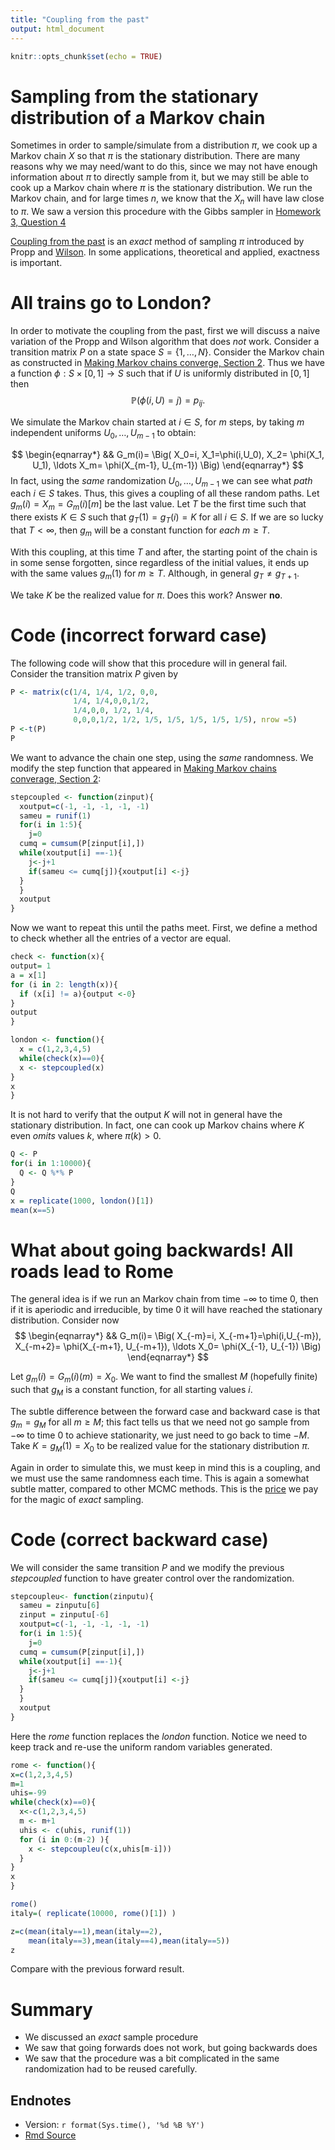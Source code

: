 ```yaml
---
title: "Coupling from the past"
output: html_document
---
```



```r
knitr::opts_chunk$set(echo = TRUE)
```


# Sampling from the stationary distribution of a Markov chain

Sometimes in order to sample/simulate from a distribution $\pi$, we cook up a Markov chain $X$ so that $\pi$ is the stationary distribution.  There are many reasons why we may need/want to do this, since we may not have enough information about $\pi$ to directly sample from it, but we may still be able to cook up a Markov chain where $\pi$ is the stationary distribution.  We run the Markov chain, and for large times $n$, we know that the $X_n$ will have law close to $\pi$.  We saw a version this procedure with the Gibbs sampler in
[Homework 3, Question 4](https://tsoo-math.github.io/ucl/QHW3.html)

[Coupling from the past](https://onlinelibrary.wiley.com/doi/10.1002/(SICI)1098-2418(199608/09)9:1/2%3C223::AID-RSA14%3E3.0.CO;2-O) is an *exact* method of sampling $\pi$ introduced by Propp and [Wilson](http://www.dbwilson.com/exact/).   In some applications, theoretical and applied, exactness is important. 


# All trains go to London?

In order to motivate the coupling from the past, first we will discuss a naive variation of the Propp and Wilson algorithm that does *not* work.   Consider a transition matrix $P$ on a state space $S=\{1, \ldots, N\}$.  Consider the Markov chain as constructed in [Making Markov chains converge, Section 2](https://tsoo-math.github.io/ucl/markov-c.html).  Thus we have a function $\phi:S \times [0,1] \to S$ such that if $U$ is uniformly distributed in $[0,1]$ then
 $$\mathbb{P}(\phi(i, U) =j) = p_{ij}.$$  

We simulate the Markov chain started at $i\in S$, for $m$ steps, by taking $m$ independent uniforms $U_0, \ldots, U_{m-1}$ to obtain:

$$ 
\begin{eqnarray*}
&& G_m(i)= \Big( X_0=i, X_1=\phi(i,U_0), X_2= \phi(X_1, U_1),  \ldots X_m= \phi(X_{m-1}, U_{m-1}) \Big)
\end{eqnarray*}
$$
In fact, using the *same* randomization $U_0, \ldots, U_{m-1}$ we can see what *path* each $i \in S$ takes.   Thus, this gives a coupling of all these random paths.  Let $g_m(i) = X_m = G_m(i)[m]$ be the last value.    Let $T$ be the first time such that there exists $K \in S$ such that $g_T(1) = g_T(i)= K$ for all $i \in S$.   If we are so lucky that $T < \infty$, then $g_m$ will be a constant function for *each* $m \geq T$.

With this coupling, at this time $T$ and after, the starting point of the chain is in some sense forgotten, since regardless of the initial values, it ends up with the same values $g_m(1)$ for $m \geq T$.  Although, in general $g_T \not = g_{T+1}$.  

We take $K$ be the realized value for $\pi$.  Does this work? Answer **no**.  


# Code (incorrect forward case)


The following code will show that this procedure will in general fail. Consider the transition matrix $P$ given by

```r
P <- matrix(c(1/4, 1/4, 1/2, 0,0, 
              1/4, 1/4,0,0,1/2, 
              1/4,0,0, 1/2, 1/4, 
              0,0,0,1/2, 1/2, 1/5, 1/5, 1/5, 1/5, 1/5), nrow =5)
P <-t(P)
P
```

We want to advance the chain one step, using the *same* randomness.  We modify the step function that appeared in
  [Making Markov chains converage, Section 2](https://tsoo-math.github.io/ucl/markov-c.html):
  
  
```r
stepcoupled <- function(zinput){
  xoutput=c(-1, -1, -1, -1, -1)
  sameu = runif(1)
  for(i in 1:5){
    j=0
  cumq = cumsum(P[zinput[i],])
  while(xoutput[i] ==-1){
    j<-j+1
    if(sameu <= cumq[j]){xoutput[i] <-j}
  }
  }
  xoutput
}
```


Now we want to repeat this until the paths meet.  First, we define a method to check whether 
all the entries of a vector are equal.
```r

check <- function(x){
output= 1
a = x[1]
for (i in 2: length(x)){
  if (x[i] != a){output <-0}
}
output
}
```


```r
london <- function(){
  x = c(1,2,3,4,5)
  while(check(x)==0){
  x <- stepcoupled(x)
}
x
}
```

It is not hard to verify that the output $K$ will not in general have the stationary distribution.  In fact, one can cook up Markov chains where $K$ even *omits* values $k$, where $\pi(k) >0$.  


```r
Q <- P
for(i in 1:10000){
  Q <- Q %*% P
}
Q
x = replicate(1000, london()[1])
mean(x==5)

```


# What about going backwards!   All roads lead to Rome

The general idea is if we run an Markov chain from time $-\infty$ to time $0$, then 
if it is aperiodic and irreducible, by time $0$ it will have reached the stationary distribution.  Consider now
$$ 
\begin{eqnarray*}
&& G_m(i)= \Big( X_{-m}=i, X_{-m+1}=\phi(i,U_{-m}),  X_{-m+2}= \phi(X_{-m+1}, U_{-m+1}), \ldots X_0= \phi(X_{-1}, U_{-1}) \Big)
\end{eqnarray*}
$$

Let $g_m(i) = G_m(i)(m)= X_0$.  We want to find the smallest $M$ (hopefully finite) such that $g_M$ is a constant function, for all starting values $i$.

The subtle difference between the forward case and backward case is that $g_{m} =g_M$ for all $m \geq M$; this fact tells us that we need not go sample from $-\infty$ to time $0$ to achieve stationarity, we just need to go back to time $-M$.  Take $K = g_M(1)=X_0$ to be realized value for the stationary distribution $\pi$.  

Again in order to simulate this, we must keep in mind this is a coupling, and we must use the same randomness each time.  This is again a somewhat subtle matter, compared to other MCMC methods.  This is the [price](https://www.youtube.com/watch?v=oYE_EibkEkg) we pay for the magic of  *exact* sampling.


# Code (correct backward case)

We will consider the same transition $P$ and we modify the previous *stepcoupled* function to have greater 
control over the randomization.

```r
stepcoupleu<- function(zinputu){
  sameu = zinputu[6]
  zinput = zinputu[-6]
  xoutput=c(-1, -1, -1, -1, -1)
  for(i in 1:5){
    j=0
  cumq = cumsum(P[zinput[i],])
  while(xoutput[i] ==-1){
    j<-j+1
    if(sameu <= cumq[j]){xoutput[i] <-j}
  }
  }
  xoutput
}
```



Here the *rome* function replaces the *london* function.  Notice we need to keep track and re-use  the uniform random variables generated.

```r
rome <- function(){
x=c(1,2,3,4,5)
m=1
uhis=-99
while(check(x)==0){
  x<-c(1,2,3,4,5)
  m <- m+1
  uhis <- c(uhis, runif(1))
  for (i in 0:(m-2) ){
    x <- stepcoupleu(c(x,uhis[m-i]))
  }
}
x
}
```


```r
rome()
italy=( replicate(10000, rome()[1]) )

z=c(mean(italy==1),mean(italy==2),
    mean(italy==3),mean(italy==4),mean(italy==5))
z
```
Compare with the previous forward result.

# Summary

*  We discussed an *exact* sample procedure 
*  We saw that going forwards does not work, but going backwards does
*  We saw that the procedure was a bit complicated in the same randomization had to be reused carefully.

## Endnotes

* Version: `r format(Sys.time(), '%d %B %Y')`
* [Rmd Source](https://tsoo-math.github.io/ucl/coupling-from-past-lec.Rmd)






